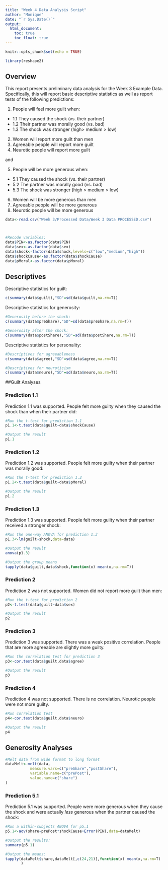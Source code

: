 ```yaml
---
title: "Week 4 Data Analysis Script"
author: "Monique"
date: "`r Sys.Date()`"
output: 
  html_document:
    toc: true
    toc_float: true 
---
```


```r
knitr::opts_chunk$set(echo = TRUE)

library(reshape2)
```


## Overview 

This report presents preliminary data analysis for the Week 3 Example Data. Specifically, this will report basic descriptive statistics as well as report tests of the following predictions: 

1. People will feel more guilt when: 
  + 1.1 They caused the shock (vs. their partner)
  + 1.2 Their partner was morally good (vs. bad)
  + 1.3 The shock was stronger (high> medium > low)
2. Women will report more guilt than men
3. Agreeable people will report more guilt
4. Neurotic people will report more guilt

and 

5. People will be more generous when:
  + 5.1 They caused the shock (vs. their partner)
  + 5.2 The partner was morally good (vs. bad)
  + 5.3 The shock was stronger (high > medium > low)
6. Women will be more generous than men
7. Agreeable people will be more generous 
8. Neurotic people will be more generous



```r
data<-read.csv("Week 3/Processed Data/Week 3 Data PROCESSED.csv")



#Recode variables:
data$PIN<-as.factor(data$PIN)
data$sex<-as.factor(data$sex)
data$shock<-factor(data$shock,levels=c("low","medium","high"))
data$shockCause<-as.factor(data$shockCause)
data$pMoral<-as.factor(data$pMoral)

```



## Descriptives

Descriptive statistics for guilt:
```r
c(summary(data$guilt),"SD"=sd(data$guilt,na.rm=T))

```



Descriptive statistics for generosity:
```r
#Generosity before the shock:
c(summary(data$preShare),"SD"=sd(data$preShare,na.rm=T))

#Generosity after the shock:
c(summary(data$postShare),"SD"=sd(data$postShare,na.rm=T))

```

Descriptive statistics for personality:
```r

#Descriptives for agreeableness
c(summary(data$agree),"SD"=sd(data$agree,na.rm=T))

#Descriptives for neuroticism
c(summary(data$neuro),"SD"=sd(data$neuro,na.rm=T))
```




##Guilt Analyses


### Prediction 1.1

Prediction 1.1 was supported. People felt more guilty when they caused the shock than when their partner did: 
```r

#Run the t-test for prediction 1.1
p1.1<-t.test(data$guilt~data$shockCause)

#Output the result
p1.1
```


### Prediction 1.2 

Prediction 1.2 was supported. People felt more guilty when their partner was morally good:
```r

#Run the t-test for prediction 1.2
p1.2<-t.test(data$guilt~data$pMoral)

#Output the result
p1.2
```



### Prediction 1.3 

Prediction 1.3 was supported. People felt more guilty when their partner received a stronger shock:
```r

#Run the one-way ANOVA for prediction 1.3
p1.3<-lm(guilt~shock,data=data)

#Output the result 
anova(p1.3)

#Output the group means
tapply(data$guilt,data$shock,function(x) mean(x,na.rm=T))


```




### Prediction 2 

Prediction 2 was not supported. Women did not report more guilt than men:
```r

#Run the t-test for prediction 2
p2<-t.test(data$guilt~data$sex)

#Output the result
p2
```



### Prediction 3 

Prediction 3 was supported. There was a weak positive correlation. People that are more agreeable are slightly more guilty. 
```r

#Run the correlation test for prediction 3
p3<-cor.test(data$guilt,data$agree)

#Output the result
p3
```



### Prediction 4 

Prediction 4 was not supported. There is no correlation. Neurotic people were not more guilty. 
```r

#Run correlation test
p4<-cor.test(data$guilt,data$neuro)

#Output the result
p4

```


## Generosity Analyses


```r

#Melt data from wide format to long format
dataMelt<-melt(data,
           measure.vars=c("preShare","postShare"),
           variable.name=c("prePost"),
           value.name=c("share")
)
```


### Prediction 5.1 

Prediction 5.1 was supported. People were more generous when they cause the shock and were actually *less* generous when the partner caused the shock: 
```r

#Run a within-subjects ANOVA for p5.1
p5.1<-aov(share~prePost*shockCause+Error(PIN),data=dataMelt)

#Output the results:
summary(p5.1)

#Output the means:
tapply(dataMelt$share,dataMelt[,c(24,21)],function(x) mean(x,na.rm=T)
       )
```



